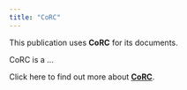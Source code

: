 ---
title: "CoRC"
---

This publication uses **CoRC** for its documents.

CoRC is a ...



Click here to find out more about [**CoRC**](https://jpahle.github.io/CoRC/). 